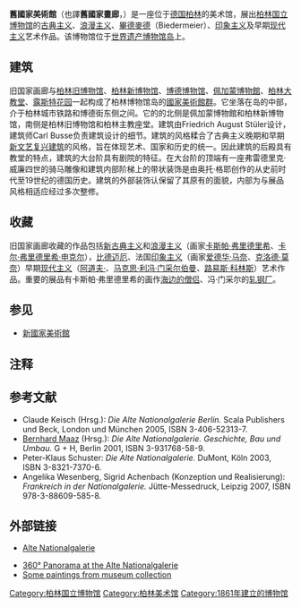 {{Expand English|Alte Nationalgalerie}}
{{Infobox Museum
|name        = Alte Nationalgalerie<br>舊國家美術館
|image       = AlteNationalgalerie_1a.jpg
|imagesize   = 300px
|map_type    = 
|latitude    = 
|longitude   = 
|GIS         = +52.520657 +13.398580
|established = 1861
|location    = 德国柏林博物馆岛博德街1-3号
|type        = [[艺术|艺术]]<ref name="AN: About">{{citation |title=Alte Nationalgalerie: About |publisher=ARTINFO |year=2008 |url=http://www.artinfo.com/galleryguide/13398/1909/about/alte-nationalgalerie-berlin/ |accessdate=2008-07-24 |archive-date=2021-03-02 |archive-url=https://web.archive.org/web/20210302012259/http://www.artinfo.com/galleryguide/13398/1909/about/alte-nationalgalerie-berlin/ |dead-url=yes }}</ref>
|visitors    = 
|director    = 
|curator     = 
|publictransit = 
|website     = {{en icon}} [http://www.smb.spk-berlin.de/smb/sammlungen/details.php?lang=en&objectId=17&n=1&r=2 Alte Nationalgalerie]
}}

'''舊國家美術館'''（也譯'''舊國家畫廊'''，{{lang-de|Alte Nationalgalerie}}）是一座位于[[德国|德国]][[柏林|柏林]]的美术馆，展出[[柏林国立博物馆|柏林国立博物馆]]的[[古典主义|古典主义]]、[[浪漫主义|浪漫主义]]、[[畢德麥雅|畢德麥德]]（Biedermeier）、[[印象主义|印象主义]]及早期[[现代主义|现代主义]]艺术作品。该博物馆位于[[世界遗产|世界遗产]][[博物馆岛|博物馆岛]]上。

==建筑==
旧国家画廊与[[柏林旧博物馆|柏林旧博物馆]]、[[柏林新博物馆|柏林新博物馆]]、[[博德博物馆|博德博物馆]]、[[佩加蒙博物館|佩加蒙博物館]]、[[柏林主教座堂|柏林大教堂]]、[[露斯特花园|露斯特花园]]一起构成了柏林博物馆岛的[[國家美術館_(柏林)|國家美術館群]]。它坐落在岛的中部，介于柏林城市铁路和博德街东侧之间。它的的北侧是佩加蒙博物館和柏林新博物馆，南侧是柏林旧博物馆和柏林主教座堂。建筑由Friedrich August Stüler设计，建筑师Carl Busse负责建筑设计的细节。建筑的风格糅合了古典主义晚期和早期[[新文艺复兴建筑|新文艺复兴建筑]]的风格，旨在体现艺术、国家和历史的统一。因此建筑的后殿具有教堂的特点，建筑的大台阶具有剧院的特征。在大台阶的顶端有一座弗雷德里克·威廉四世的骑马雕像和建筑内部阶梯上的带状装饰是由奥托·格耶创作的从史前时代至19世纪的德国历史。建筑的外部装饰认保留了其原有的面貌，内部为与展品风格相适应经过多次整修。

==收藏==
旧国家画廊收藏的作品包括[[新古典主义|新古典主义]]和[[浪漫主义|浪漫主义]]（画家[[卡斯帕·弗里德里希|卡斯帕·弗里德里希]]、[[卡尔·弗里德里希·申克尔|卡尔·弗里德里希·申克尔]]），[[比德迈厄|比德迈厄]]、法国[[印象主义|印象主义]]（画家[[爱德华·马奈|爱德华·马奈]]、[[克洛德·莫奈|克洛德·莫奈]]）早期[[现代主义|现代主义]]（[[阿道夫·|阿道夫·]]、[[马克思·利冯·门采尔伯曼|马克思·利冯·门采尔伯曼]]、[[路易斯·科林斯|路易斯·科林斯]]）艺术作品。重要的展品有卡斯帕·弗里德里希的画作[[海边的僧侣|海边的僧侣]]、冯·门采尔的[[轧钢厂|轧钢厂]]。

== 参见 ==
*[[新國家美術館|新國家美術館]]

== 注释 ==
{{reflist}}

== 参考文献 ==
* Claude Keisch (Hrsg.): ''Die Alte Nationalgalerie Berlin.'' Scala Publishers und Beck, London und München 2005, ISBN 3-406-52313-7.
* [[Bernhard_Maaz|Bernhard Maaz]] (Hrsg.): ''Die Alte Nationalgalerie. Geschichte, Bau und Umbau.'' G + H, Berlin 2001, ISBN 3-931768-58-9.
* Peter-Klaus Schuster: ''Die Alte Nationalgalerie.'' DuMont, Köln 2003, ISBN 3-8321-7370-6.
* Angelika Wesenberg, Sigrid Achenbach (Konzeption und Realisierung): ''Frankreich in der Nationalgalerie.'' Jütte-Messedruck, Leipzig 2007, ISBN 978-3-88609-585-8.

== 外部链接==
{{Commonscat|Alte Nationalgalerie}}
*{{en icon}} [http://www.smb.spk-berlin.de/smb/sammlungen/details.php?lang=en&objectId=17&n=1&r=2 Alte Nationalgalerie] {{Wayback|url=http://www.smb.spk-berlin.de/smb/sammlungen/details.php?lang=en&objectId=17&n=1&r=2 |date=20070927222452 }}
*[http://www.panorama-cities.net/berlin/museum_island.html 360° Panorama at the Alte Nationalgalerie] {{Wayback|url=http://www.panorama-cities.net/berlin/museum_island.html |date=20210225190235 }}
*[http://en.gallerix.ru/album/Alte-Nationalgalerie Some paintings from museum collection] {{Wayback|url=http://en.gallerix.ru/album/Alte-Nationalgalerie |date=20210211061522 }}

{{Museum Island, Berlin}}

{{coord|52|31|15|N|13|23|53|E|region:DE-BE_type:landmark|display=title}}

{{Authority control}}
[[Category:柏林国立博物馆|Category:柏林国立博物馆]]
[[Category:柏林美术馆|Category:柏林美术馆]]
[[Category:1861年建立的博物馆|Category:1861年建立的博物馆]]